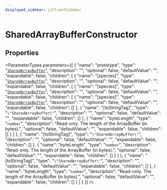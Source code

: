 ```yaml
---
displayed_sidebar: jsClientSidebar
---
```



# SharedArrayBufferConstructor

## Properties

<ParameterTypes parameters={[
  {
    "name": "prototype",
    "type": "[`SharedArrayBuffer`](../../modules/internal.mdx#sharedarraybuffer)",
    "description": "",
    "optional": false,
    "defaultValue": "",
    "expandable": false,
    "children": [
      {
        "name": "[species]",
        "type": "[`SharedArrayBuffer`](../../modules/internal.mdx#sharedarraybuffer)",
        "description": "",
        "optional": false,
        "defaultValue": "",
        "expandable": false,
        "children": [
          {
            "name": "[species]",
            "type": "[`SharedArrayBuffer`](../../modules/internal.mdx#sharedarraybuffer)",
            "description": "",
            "optional": false,
            "defaultValue": "",
            "expandable": false,
            "children": [
              {
                "name": "[species]",
                "type": "[`SharedArrayBuffer`](../../modules/internal.mdx#sharedarraybuffer)",
                "description": "",
                "optional": false,
                "defaultValue": "",
                "expandable": false,
                "children": []
              },
              {
                "name": "[toStringTag]",
                "type": "``\"SharedArrayBuffer\"``",
                "description": "",
                "optional": false,
                "defaultValue": "",
                "expandable": false,
                "children": []
              },
              {
                "name": "byteLength",
                "type": "`number`",
                "description": "Read-only. The length of the ArrayBuffer (in bytes).",
                "optional": false,
                "defaultValue": "",
                "expandable": false,
                "children": []
              }
            ]
          },
          {
            "name": "[toStringTag]",
            "type": "``\"SharedArrayBuffer\"``",
            "description": "",
            "optional": false,
            "defaultValue": "",
            "expandable": false,
            "children": []
          },
          {
            "name": "byteLength",
            "type": "`number`",
            "description": "Read-only. The length of the ArrayBuffer (in bytes).",
            "optional": false,
            "defaultValue": "",
            "expandable": false,
            "children": []
          }
        ]
      },
      {
        "name": "[toStringTag]",
        "type": "``\"SharedArrayBuffer\"``",
        "description": "",
        "optional": false,
        "defaultValue": "",
        "expandable": false,
        "children": []
      },
      {
        "name": "byteLength",
        "type": "`number`",
        "description": "Read-only. The length of the ArrayBuffer (in bytes).",
        "optional": false,
        "defaultValue": "",
        "expandable": false,
        "children": []
      }
    ]
  }
]} />
